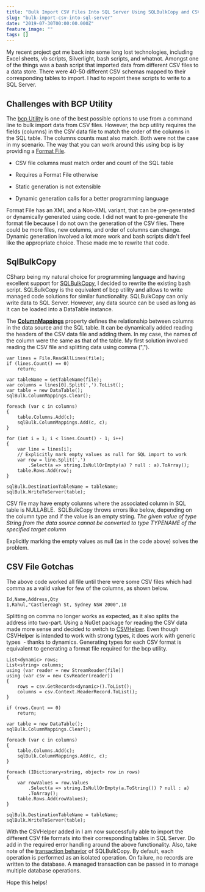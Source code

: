 ```yaml
---
title: "Bulk Import CSV Files Into SQL Server Using SQLBulkCopy and CSVHelper"
slug: "bulk-import-csv-into-sql-server"
date: "2019-07-30T00:00:00.000Z"
feature_image: ""
tags: []
---
```


My recent project got me back into some long lost technologies, including Excel sheets, vb scripts, Silverlight, bash scripts, and whatnot. Amongst one of the things was a bash script that imported data from different CSV files to a data store. There were 40-50 different CSV schemas mapped to their corresponding tables to import. I had to repoint these scripts to write to a SQL Server.

Challenges with BCP Utility
---------------------------

The [bcp Utility](https://docs.microsoft.com/en-us/sql/tools/bcp-utility?view=sql-server-2017) is one of the best possible options to use from a command line to bulk import data from CSV files. However, the bcp utility requires the fields (columns) in the CSV data file to match the order of the columns in the SQL table. The columns counts must also match. Both were not the case in my scenario. The way that you can work around this using bcp is by providing a [Format File](https://docs.microsoft.com/en-us/sql/relational-databases/import-export/use-a-format-file-to-map-table-columns-to-data-file-fields-sql-server?view=sql-server-2017).

*   CSV file columns must match order and count of the SQL table

*   Requires a Format File otherwise
*   Static generation is not extensible
*   Dynamic generation calls for a better programming language

Format File has an XML and a Non-XML variant, that can be pre-generated or dynamically generated using code. I did not want to pre-generate the format file because I do not own the generation of the CSV files. There could be more files, new columns, and order of columns can change. Dynamic generation involved a lot more work and bash scripts didn't feel like the appropriate choice. These made me to rewrite that code.

SqlBulkCopy
-----------

CSharp being my natural choice for programming language and having excellent support for [SQLBulkCopy](https://docs.microsoft.com/en-us/dotnet/api/system.data.sqlclient.sqlbulkcopy?view=netframework-4.8), I decided to rewrite the existing bash script. SQLBulkCopy is the equivalent of bcp utility and allows to write managed code solutions for similar functionality. SQLBulkCopy can only write data to SQL Server. However, any data source can be used as long as it can be loaded into a DataTable instance.

The [**ColumnMappings**](https://docs.microsoft.com/en-us/dotnet/api/system.data.sqlclient.sqlbulkcopy.columnmappings?view=netframework-4.8#System_Data_SqlClient_SqlBulkCopy_ColumnMappings) property defines the relationship between columns in the data source and the SQL table. It can be dynamically added reading the headers of the CSV data file and adding them. In my case, the names of the column were the same as that of the table. My first solution involved reading the CSV file and splitting data using comma (",").

    var lines = File.ReadAllLines(file);
    if (lines.Count() == 0) 
        return;
    
    var tableName = GetTableName(file);
    var columns = lines[0].Split(',').ToList();
    var table = new DataTable();
    sqlBulk.ColumnMappings.Clear();
    
    foreach (var c in columns)
    {
        table.Columns.Add(c);
        sqlBulk.ColumnMappings.Add(c, c); 
    }
    
    for (int i = 1; i < lines.Count() - 1; i++)
    {
        var line = lines[i];
        // Explicitly mark empty values as null for SQL import to work
        var row = line.Split(',')
            .Select(a => string.IsNullOrEmpty(a) ? null : a).ToArray();
        table.Rows.Add(row);
    }
    
    sqlBulk.DestinationTableName = tableName;
    sqlBulk.WriteToServer(table);
    

CSV file may have empty columns where the associated column in SQL table is NULLABLE.  SQLBulkCopy throws errors like below, depending on the column type and if the value is an empty string. _The given value of type String from the data source cannot be converted to type TYPENAME of the specified target column_

Explicitly marking the empty values as null (as in the code above) solves the problem.

CSV File Gotchas
----------------

The above code worked all file until there were some CSV files which had comma as a valid value for few of the columns, as shown below.

    Id,Name,Address,Qty
    1,Rahul,"Castlereagh St, Sydney NSW 2000",10
    

Splitting on comma no longer works as expected, as it also splits the address into two-part. Using a NuGet package for reading the CSV data made more sense and decided to switch to [CSVHelper](https://github.com/JoshClose/CsvHelper). Even though CSVHelper is intended to work with strong types, it does work with generic types  - thanks to dynamics. Generating types for each CSV format is equivalent to generating a format file required for the bcp utility.

    List<dynamic> rows;
    List<string> columns;
    using (var reader = new StreamReader(file))
    using (var csv = new CsvReader(reader))
    {
        rows = csv.GetRecords<dynamic>().ToList();
        columns = csv.Context.HeaderRecord.ToList();
    }
    
    if (rows.Count == 0)
        return;
    
    var table = new DataTable();
    sqlBulk.ColumnMappings.Clear();
    
    foreach (var c in columns)
    {
        table.Columns.Add(c);
        sqlBulk.ColumnMappings.Add(c, c);
    }
    
    foreach (IDictionary<string, object> row in rows)
    {
        var rowValues = row.Values
            .Select(a => string.IsNullOrEmpty(a.ToString()) ? null : a)
            .ToArray();
        table.Rows.Add(rowValues);
    }
    
    sqlBulk.DestinationTableName = tableName;
    sqlBulk.WriteToServer(table);
    

With the CSVHelper added in I am now successfully able to import the different CSV file formats into their corresponding tables in SQL Server. Do add in the required error handling around the above functionality. Also, take note of the [transaction behavior](https://docs.microsoft.com/en-us/dotnet/framework/data/adonet/sql/transaction-and-bulk-copy-operations) of SQLBulkCopy. By default, each operation is performed as an isolated operation. On failure, no records are written to the database. A managed transaction can be passed in to manage multiple database operations.

Hope this helps!